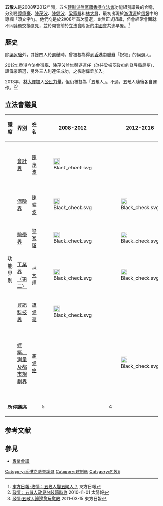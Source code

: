 '''五散人'''是2008至2012年間，五名[[建制派_(香港)|建制派]][[無黨籍|無黨籍]][[香港立法會|香港立法會]]功能組別議員的合稱，分別是[[譚偉豪|譚偉豪]]、[[陳茂波|陳茂波]]、[[陳健波|陳健波]]、[[梁家騮|梁家騮]]和[[林大輝|林大輝]]，最初出現於[[游清源|游清源]]於[[信報|信報]]中的專欄「頭文字Y」。他們均是於2008年首次當選，並無正式組織，但會經常會面就不同議題交換意見，並於開會前於立法會附近的[[中國會|中國會]]共進早餐。<ref>[http://orientaldaily.on.cc/cnt/news/20090502/00176_095.html 東方日報-政情：五散人變五聚人？] {{Wayback|url=http://orientaldaily.on.cc/cnt/news/20090502/00176_095.html |date=20160305000423 }}東方日報</ref>

== 歷史 ==
除[[梁家騮|梁家騮]]外，其餘四人於[[2008年香港立法會選舉|選舉]]時，曾被視為得到[[香港中聯辦|香港中聯辦]]「祝褔」的候選人。

[[2012年香港立法會選舉|2012年香港立法會選舉]]，陳茂波並無競逐連任（改任[[梁振英政府|梁振英政府]]的[[發展局局長|發展局局長]]）、譚偉豪落選，另外三人則連任成功，之後謝偉銓加入。

2013年，[[林大輝|林大輝]]加入[[公民力量_(香港)|公民力量]]，但仍被視為「五散人」。不過，五散人隨後各自運作。<ref>[http://the-sun.on.cc/cnt/news/20101101/00408_003.html 政情：五散人政見分歧隨時散] {{Wayback|url=http://the-sun.on.cc/cnt/news/20101101/00408_003.html |date=20160304222124 }} 2010-11-01 太陽報</ref><ref>[http://orientaldaily.on.cc/cnt/news/20110315/00176_093.html 政情:五散人歸邊愈玩愈散] {{Wayback|url=http://orientaldaily.on.cc/cnt/news/20110315/00176_093.html |date=20110916095725 }} 2011-03-15 東方日報</ref>

== 立法會議員 ==
{| class="wikitable" border="3"
|+ 
! 議席 !! 界別 !! 姓名 !! 2008-2012 !! 2012-2016 !! 2016-2020 !! 備註
|-
|rowspan=6|功能界別||[[會計界功能界別|會計界]]||[[陳茂波|陳茂波]]||[[File:Black_check.svg|20px]]||||||2012年轉任[[發展局|發展局]]局長
|-
|[[保險界功能界別|保險界]]||[[陳健波|陳健波]]||[[File:Black_check.svg|20px]]||[[File:Black_check.svg|20px]]||[[File:Black_check.svg|20px]]||
|-
|[[醫學界功能界別|醫學界]]||[[梁家騮|梁家騮]]||[[File:Black_check.svg|20px]]||[[File:Black_check.svg|20px]]||||
|-
|[[工業界（第二）功能界別|工業界（第二）]]||[[林大輝|林大輝]]||[[File:Black_check.svg|20px]]||[[File:Black_check.svg|20px]]||||
|-
|[[資訊科技界功能界別|資訊科技界]]||[[譚偉豪|譚偉豪]]||[[File:Black_check.svg|20px]]||||||
|-
|[[建築、測量、都市規劃及園境界功能界別|建築、測量及都市規劃界]]||[[謝偉銓|謝偉銓]]||||[[File:Black_check.svg|20px]]||[[File:B-check.svg|20px]]||於2018年3月11日經補選而當選
|-
|colspan=3 |'''所得議席'''||5||4||1→2||
|}

== 参考文献 ==
{{Reflist}}

== 參見 ==
* [[專業會議|專業會議]]

[[Category:香港立法會議員|Category:香港立法會議員]]
[[Category:建制派|Category:建制派]]
[[Category:名数5|Category:名数5]]